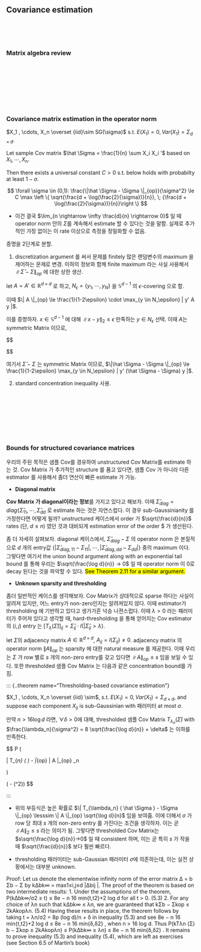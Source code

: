 ## Covariance estimation

<br>
<br>
<br>


### Matrix algebra review

<br>
<br>
<br>

<br>
<br>
<br>


### Covariance matrix estimation in the operator norm

::: {.theorem name="Covariance estimation"}

$X_1 , \cdots, X_n \overset {iid}\sim SG(\sigma)$ s.t. $E(X_1) = 0, Var(X_1) = \Sigma_{d \times d}$.

Let sample Cov matrix $\hat \Sigma = \frac{1}{n} \sum X_i X_i '$ based on $X_1 , \cdots, X_n$.

Then there exists a universal constant $C >0$ s.t. below holds with probabilty at least $1-\sigma$.

$$
\forall \sigma \in (0,1): \frac{\|\hat \Sigma - \Sigma \|_{op}}{\sigma^2} \le C \max \left \{ \sqrt{\frac{d + \log(\frac{2}{\sigma})}{n}}, \; {\frac{d + \log(\frac{2}{\sigma})}{n}}\right \}
$$

:::


- 이건 결국 $\lim_{n \rightarrow \infty \frac{d}{n} \rightarrow 0}$ 일 때operator norm 안의 $\Sigma$를 계속해서 estimate 할 수 있다는 것을 말함. 실제로 추가적인 가정 없이는 이 rate 이상으로 측정을 정밀화할 수 없음.

증명을 2단계로 분할.

1. discretization argument 를 써서 문제를 finitely 많은 랜덤변수의 maximum 을 제어하는 문제로 변경. 이하의 정보와 함께 finite maximum 라는 사실 사용해서 $\|\hat \Sigma - \Sigma \|_{op}$ 에 대한 상한 생산.

let $A = A' \in \mathbb R^{d \times d}$ 로 하고, $N_\epsilon = \{ y_1 , \cdots, y_N \}$ 을 $\mathbb S^{d-1}$ 의 $\epsilon$-covering 으로 함.

이때 $\| A \|_{op} \le \frac{1}{1-2\epsilon} \cdot \max_{y \in N_\epsilon} | y' A y |$.

이를 증명하자. $x \in \mathbb S^{d-1}$ 에 대해 $\| x-y \|_2 \le \epsilon$ 만족하는 $y \in N_\epsilon$ 선택. 이때 $A$는 symmetric Matrix 이므로,

$$

$$



여기서 $\hat \Sigma - \Sigma$ 는 symmetric Matrix 이므로, $\|\hat \Sigma - \Sigma \|_{op} \le \frac{1}{1-2\epsilon} \max_{y \in N_\epsilon} | y' (\hat \Sigma - \Sigma) y |$.




2. standard concentration inequality 사용.



<br>
<br>
<br>


<br>
<br>
<br>



###  Bounds for structured covariance matrices

우리의 주된 목적은 샘플 Cov를 경유하여 unstructured Cov Matrix를 estimate 하는 것. Cov Matrix 가 추가적인 structure 를 품고 있다면, 샘플 Cov 가 아니라 다른 estimator 를 사용해서 좀더 연산이 빠른 estimate 가 가능.

- **Diagonal matrix**

**Cov Matrix 가 diagonal이라는 정보**를 가지고 있다고 해보자. 이때 $\hat \Sigma_{diag} = diag \{ \hat \Sigma_{11}, \cdots, \hat \Sigma_{dd}$ 로 estimate 하는 것은 자연스럽다. 이 경우 sub-Gaussinianity 를 가정한다면 어떻게 될까? unstructured 케이스에서 order 가 $\sqrt{\frac{d}{n}}$ rates (단, $d \le n$) 였던 것과 대비되게 estimation error of the order $\sqrt{\frac{\log d}{n}} 가 생산된다.

좀 더 자세히 살펴보자. diagonal 케이스에서,  $\hat \Sigma_{diag} - \Sigma$ 의 operator norm 은 본질적으로 $d$ 개의 entry값 $\{| \hat \Sigma_{diag,11} - \Sigma_{11} |, \cdots, | \hat \Sigma_{diag,dd} - \Sigma_{dd} |\}$ 중의 maximum 이다. 그렇다면 여기서 the union bound argument along with an exponential tail bound 를 통해 우리는 $\sqrt{\frac{\log d}{n}} → 0$ 일 때 operator norm 이 0로 decay 된다는 것을 파악할 수 있다. <mark> See Theorem 2.11 for a similar argument.</mark>

- **Unknown sparsity and thresholding**

좀더 일반적인 케이스를 생각해보자. Cov Matrix가 상대적으로 sparse 하다는 사실이 알려져 있지만, 어느 entry가 non-zero인지는 알려져있지 않다. 이때 estimator가 thresholding 에 기반하고 있다고 생가가흔 넉승 나젼스럽다. 이때 $\lambda >0$ 라는 패러미터가 주어져 있다고 생각할 때, hard-thresholding 을 통해 얻어지는 Cov estimator 의 $(i,j)$ entry 는 $[T_\lambda (\hat \Sigma)]_{ij} = \hat \Sigma_{ij} \cdot I(|\hat \Sigma_{ij}>\lambda)$.

let $\Sigma$의 adjacency matrix $A \in \mathbb R^{d \times d}$, $A_{ij} = I(\Sigma_{ij}) \not = 0$. adjacency matrix 의 operator norm $\| A \|_{op}$ 는 sparsity 에 대한 natural measure 를 제공한다. 이때 우리는 $\Sigma$ 가 row 별로 $s$ 개의 non-zero entry를 갖고 있다면 $\| A \|_{op} \le s$ 임을 보일 수 있다. 또한 thresholded 샘플 Cov Matrix 는 다음과 같은 concentration bound를 가짐.


::: {..theorem name="Thresholding-based covariance estimation"}

$X_1 , \cdots, X_n \overset {iid} \sim$, s.t. $E(X_1) = 0, Var(X_1) = \Sigma_{d \times d}$, and suppose each component $X_{ij}$ is sub-Gaussinian with 패러미터 at most $\sigma$.

만약 $n > 16 \log d$ 라면, $\forall \delta>0$에 대해, thresholded 샘플 Cov Matrix $T_{\lambda_n} (\hat \Sigma)$ with $\frac{\lambda_n}{\sigma^2} = 8 \sqrt{\frac{\log d}{n}} + \delta$ 는 이하를 만족한다.

$$
P \Big (

\| T_{\lambda_n} ( \hat \Sigma ) - \Sigma \|_{op} \ge 2 \| A \|_{op} \cdot \lambda_n

 \Big)

\le 8 \exp \Big( -\frac{n}{16} (\delta \wedge \delta^2)\Big)
$$

:::

- 위의 부등식은 높은 확률로 $\| T_{\lambda_n} ( \hat \Sigma ) - \Sigma \|_{op} \lesssim \| A \|_{op} \sqrt{\log d}{n}$ 임을 보여줌. 이에 더해서 $\sigma$ 가 row 당 최대 $s$ 개의 non-zero entry 를 가진다는 조건을 생각하자. 이는 곧 $\|A\|_2 \le s$ 라는 의미가 됨. 그렇다면 thresholded Cov Matrix는 $s\sqrt{\frac{\log d}{n}}→0$ 일 때 consistent 하며, 이는 곧 특히 $s$ 가 작을 때 $\sqrt{\frac{d}{n}}$ 보다 훨씬 빠르다.

- thresholding 패러미터는 sub-Gaussian 패러미터 $\sigma$에 의존하는데, 이는 실전 상황에서는 대부분 unknown.



Proof: Let us denote the elementwise infinity norm of the error matrix ∆ = b Σb − Σ by
k∆bk∞ = max1≤i,j≤d |∆bij |. The proof of the theorem is based on two intermediate results:
1. Under the assumptions of the theorem,
P(k∆bk∞/σ2 ≥ t) ≤ 8e
− n
16 min{t,t2}+2 log d
for all t > 0. (5.3)
2. For any choice of λn such that k∆bk∞ ≤ λn, we are guaranteed that
kΣb − Σkop ≤ 2kAkopλn. (5.4)
Having these results in place, the theorem follows by taking t = λn/σ2 = 8p
(log d)/n + δ
in inequality (5.3) and see
8e
− n
16 min{t,t2}+2 log d ≤ 8e
− n
16 min{δ,δ2}
,
when n > 16 log d. Thus
P(kTλn
(Σ) b − Σkop ≥ 2kAkopλn) ≤ P(k∆bk∞ ≥ λn) ≤ 8e
− n
16 min{δ,δ2}
.
It remains to prove inequality (5.3) and inequality (5.4), which are left as exercises (see
Section 6.5 of Martin’s book)

























